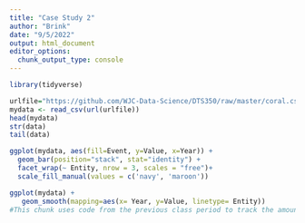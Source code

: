 ```yaml
---
title: "Case Study 2"
author: "Brink"
date: "9/5/2022"
output: html_document
editor_options: 
  chunk_output_type: console
---
```



```r
library(tidyverse)

urlfile="https://github.com/WJC-Data-Science/DTS350/raw/master/coral.csv"
mydata <- read_csv(url(urlfile))
head(mydata)
str(data)
tail(data)
```

```r
ggplot(mydata, aes(fill=Event, y=Value, x=Year)) +
  geom_bar(position="stack", stat="identity") +
  facet_wrap(~ Entity, nrow = 3, scales = "free")+
  scale_fill_manual(values = c('navy', 'maroon'))
```

```r
ggplot(mydata) +
   geom_smooth(mapping=aes(x= Year, y=Value, linetype= Entity))
#This chunk uses code from the previous class period to track the amount of events by entity over time. Austrailia began to trend towards higher values, or more events, at the end of the data set. 
```


